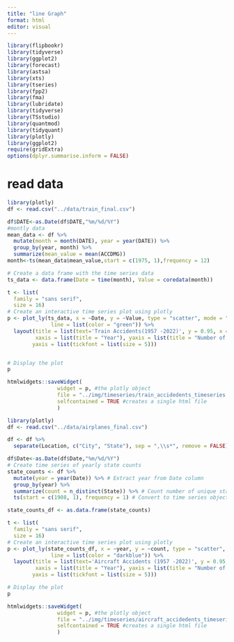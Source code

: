 ```yaml
---
title: "line Graph"
format: html
editor: visual
---
```


```r
library(flipbookr)
library(tidyverse)
library(ggplot2)
library(forecast)
library(astsa) 
library(xts)
library(tseries)
library(fpp2)
library(fma)
library(lubridate)
library(tidyverse)
library(TSstudio)
library(quantmod)
library(tidyquant)
library(plotly)
library(ggplot2)
require(gridExtra)
options(dplyr.summarise.inform = FALSE)
```

# read data

```r
library(plotly)
df <- read.csv("../data/train_final.csv")
```

```r

df$DATE<-as.Date(df$DATE,"%m/%d/%Y")
#montly data
mean_data <- df %>% 
  mutate(month = month(DATE), year = year(DATE)) %>% 
  group_by(year, month) %>% 
  summarize(mean_value = mean(ACCDMG))
month<-ts(mean_data$mean_value,start = c(1975, 1),frequency = 12)

# Create a data frame with the time series data
ts_data <- data.frame(Date = time(month), Value = coredata(month))

t <- list(
  family = "sans serif",
  size = 16)
# Create an interactive time series plot using plotly
p <- plot_ly(ts_data, x = ~Date, y = ~Value, type = "scatter", mode = "lines",
              line = list(color = "green")) %>%
  layout(title = list(text='Train Accidents(1957 -2022)', y = 0.95, x = 0.5, xanchor = 'center', yanchor =  'top'), font=t,
         xaxis = list(title = "Year"), yaxis = list(title = "Number of Accidents"),xaxis = list(tickfont = list(size = 15)), 
        yaxis = list(tickfont = list(size = 5)))


# Display the plot
p

htmlwidgets::saveWidget(
                widget = p, #the plotly object
                file = "../img/timeseries/train_accidedents_timeseries.html", #the path & file name
                selfcontained = TRUE #creates a single html file
                )
```

```r
library(plotly)
df <- read.csv("../data/airplanes_final.csv")

df <- df %>%
  separate(Location, c("City", "State"), sep = ",\\s*", remove = FALSE)

```

```r
df$Date<-as.Date(df$Date,"%m/%d/%Y")
# Create time series of yearly state counts
state_counts <- df %>%
  mutate(year = year(Date)) %>% # Extract year from Date column
  group_by(year) %>%
  summarize(count = n_distinct(State)) %>% # Count number of unique states for each year
  ts(start = c(1908, 1), frequency = 1) # Convert to time series object

state_counts_df <- as.data.frame(state_counts)

t <- list(
  family = "sans serif",
  size = 16)
# Create an interactive time series plot using plotly
p <- plot_ly(state_counts_df, x = ~year, y = ~count, type = "scatter", mode = "lines",
              line = list(color = "darkblue")) %>%
  layout(title = list(text='Aircraft Accidents (1957 -2022)', y = 0.95, x = 0.5, xanchor = 'center', yanchor =  'top'), font=t,
         xaxis = list(title = "Year"), yaxis = list(title = "Number of Accidents"),xaxis = list(tickfont = list(size = 15)), 
        yaxis = list(tickfont = list(size = 5)))

# Display the plot
p

htmlwidgets::saveWidget(
                widget = p, #the plotly object
                file = "../img/timeseries/aircraft_accidedents_timeseries.html", #the path & file name
                selfcontained = TRUE #creates a single html file
                )
```
